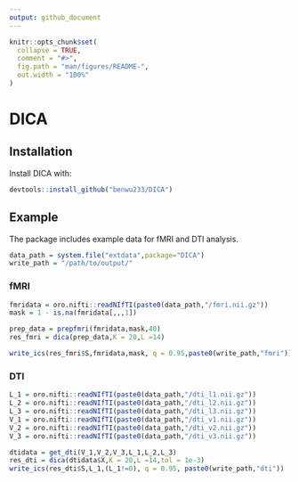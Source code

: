 ```yaml
---
output: github_document
---
```


<!-- README.md is generated from README.Rmd. Please edit that file -->

```r
knitr::opts_chunk$set(
  collapse = TRUE,
  comment = "#>",
  fig.path = "man/figures/README-",
  out.width = "100%"
)
```

# DICA

<!-- badges: start -->
<!-- badges: end -->

## Installation

Install DICA with:

``` r
devtools::install_github("benwu233/DICA")
```

## Example

The package includes example data for fMRI and DTI analysis.

``` r
data_path = system.file("extdata",package="DICA") 
write_path = "/path/to/output/"
```

### fMRI

``` r
fmridata = oro.nifti::readNIfTI(paste0(data_path,"/fmri.nii.gz")) 
mask = 1 - is.na(fmridata[,,,1])

prep_data = prepfmri(fmridata,mask,40)
res_fmri = dica(prep_data,K = 20,L =14)

write_ics(res_fmri$S,fmridata,mask, q = 0.95,paste0(write_path,"fmri"))
```

### DTI
``` r
L_1 = oro.nifti::readNIfTI(paste0(data_path,"/dti_l1.nii.gz"))
L_2 = oro.nifti::readNIfTI(paste0(data_path,"/dti_l2.nii.gz"))
L_3 = oro.nifti::readNIfTI(paste0(data_path,"/dti_l3.nii.gz"))
V_1 = oro.nifti::readNIfTI(paste0(data_path,"/dti_v1.nii.gz"))
V_2 = oro.nifti::readNIfTI(paste0(data_path,"/dti_v2.nii.gz"))
V_3 = oro.nifti::readNIfTI(paste0(data_path,"/dti_v3.nii.gz"))

dtidata = get_dti(V_1,V_2,V_3,L_1,L_2,L_3)
res_dti = dica(dtidata$X,K = 20,L =14,tol = 1e-3)
write_ics(res_dti$S,L_1,(L_1!=0), q = 0.95, paste0(write_path,"dti"))
```

